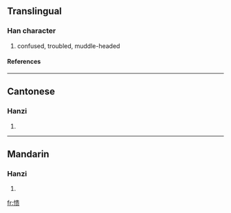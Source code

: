{{see|憒}}

==Translingual==
===Han character===
{{Han char|rn=61|rad=心|as=09|sn=12|four=|canj=心中一人 (PLMO)}}
# confused, troubled, muddle-headed
====References====
{{Han ref|kx=0396.071|hdz=42328.060|uh=6126|ud=24870}}

----
==Cantonese==
===Hanzi===
{{yue-hanzi|jyut=|y=kui2}}
# {{defn|Cantonese}}

----
==Mandarin==
===Hanzi===
{{cmn-hanzi|tra=憒|pin=[[kùi]] (kui4)|wg=k'uei<sup>4</sup>}}
# {{defn|Mandarin}}

[[fr:愦]]
